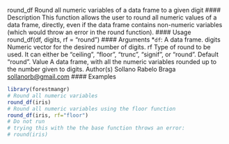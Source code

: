 round_df Round all numeric variables of a data frame to a given digit
#### Description
This function allows the user to round all numeric values of a data frame, directly, even if the data
frame contains non-numeric variables (which would throw an error in the round function).
#### Usage
round_df(df, digits, rf = "round")
#### Arguments 
*``df``: A data frame.
digits Numeric vector for the desired number of digits.
rf Type of round to be used. It can either be "ceiling", "floor", "trunc",
"signif", or "round". Default "round".
Value
A data frame, with all the numeric variables rounded up to the number given to digits.
Author(s)
Sollano Rabelo Braga <sollanorb@gmail.com>
#### Examples
```r
library(forestmangr)
# Round all numeric variables
round_df(iris)
# Round all numeric variables using the floor function
round_df(iris, rf="floor")
# Do not run
# trying this with the the base function throws an error:
# round(iris)
```

